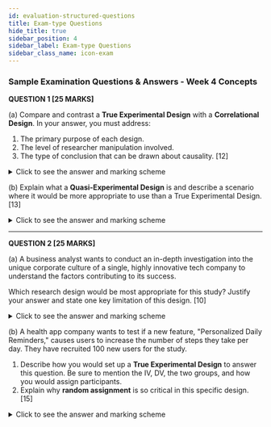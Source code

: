 ```yaml
---
id: evaluation-structured-questions
title: Exam-type Questions
hide_title: true
sidebar_position: 4
sidebar_label: Exam-type Questions
sidebar_class_name: icon-exam
---
```


<ModuleBanner />

### **Sample Examination Questions & Answers - Week 4 Concepts**

**QUESTION 1 [25 MARKS]**

(a) Compare and contrast a **True Experimental Design** with a **Correlational Design**. In your answer, you must address:

1. The primary purpose of each design.
2. The level of researcher manipulation involved.
3. The type of conclusion that can be drawn about causality.
[12]

<details>
<summary>Click to see the answer and marking scheme</summary>

**Answer:**

1. **Primary Purpose:**
   * **True Experimental:** The primary purpose is to establish a **cause-and-effect** relationship between variables.
   * **Correlational:** The primary purpose is to identify the **existence and strength of a relationship** between variables as they naturally occur.

2. **Researcher Manipulation:**
   * **True Experimental:** The researcher is an **active manipulator**. They deliberately change the independent variable (IV) to observe its effect on the dependent variable (DV).
   * **Correlational:** The researcher is a **passive observer**. They measure variables but do not change or manipulate them in any way.

3. **Conclusion on Causality:**
   * **True Experimental:** Due to manipulation, control, and random assignment, this design allows for strong conclusions about **causality** (i.e., that a change in the IV *caused* a change in the DV).
   * **Correlational:** This design **cannot establish causality**. It can only show that two variables are related. The "correlation does not equal causation" principle applies here, as a third, unmeasured variable could be causing both.

**Marking Scheme:**
* [4 Marks] - For correctly contrasting the purpose of both designs (cause-effect vs. relationship).
* [4 Marks] - For correctly contrasting the level of manipulation (active manipulator vs. passive observer).
* [4 Marks] - For correctly contrasting the conclusions on causality.

</details>

(b) Explain what a **Quasi-Experimental Design** is and describe a scenario where it would be more appropriate to use than a True Experimental Design.
[13]

<details>
<summary>Click to see the answer and marking scheme</summary>

**Answer:**

A **Quasi-Experimental Design** is a type of research design that aims to estimate a cause-and-effect relationship, but it lacks the key feature of random assignment. Like a true experiment, it involves the manipulation of an independent variable, but the groups being studied are pre-existing.

**Scenario for Appropriate Use:**
A scenario where this design is more appropriate is in educational research. For instance, a researcher wants to test the effectiveness of a new teaching method. It would be unethical or impractical to randomly assign students to different schools or even different classrooms for a whole semester. Therefore, the researcher could implement the new method in one existing school (the treatment group) and use another similar, existing school as the control group. Because the groups were not formed through random assignment, it is a quasi-experiment.

**Marking Scheme:**
* [5 Marks] - For a clear definition of a quasi-experimental design, specifically mentioning the lack of random assignment.
* [4 Marks] - For providing a suitable and clear scenario (e.g., schools, cities, hospital wards).
* [4 Marks] - For clearly explaining *why* a true experiment would be impractical or unethical in that scenario, thus justifying the use of a quasi-experimental design.

</details>

---

**QUESTION 2 [25 MARKS]**

(a) A business analyst wants to conduct an in-depth investigation into the unique corporate culture of a single, highly innovative tech company to understand the factors contributing to its success.

Which research design would be most appropriate for this study? Justify your answer and state one key limitation of this design.
[10]

<details>
<summary>Click to see the answer and marking scheme</summary>

**Answer:**

**Most Appropriate Design:** A **Case Study**.

**Justification:** A case study is the most appropriate design because the goal is to conduct a deep, detailed, and holistic investigation of a single, bounded entity (the specific tech company). This design allows the analyst to explore multiple facets of the company's culture—such as communication styles, leadership, and daily rituals—in a rich, qualitative manner that would be impossible with other designs.

**Key Limitation:** The primary limitation of a case study is that its findings are **not generalizable**. The unique factors contributing to this one company's success may not be applicable or lead to the same results in other companies or industries.

**Marking Scheme:**
* [4 Marks] - For correctly identifying the Case Study design.
* [3 Marks] - For a clear justification linking the design's purpose (in-depth study of a single entity) to the research goal.
* [3 Marks] - For correctly identifying and explaining the limitation (lack of generalizability).

</details>

(b) A health app company wants to test if a new feature, "Personalized Daily Reminders," causes users to increase the number of steps they take per day. They have recruited 100 new users for the study.

1. Describe how you would set up a **True Experimental Design** to answer this question. Be sure to mention the IV, DV, the two groups, and how you would assign participants.
2. Explain why **random assignment** is so critical in this specific design.
[15]

<details>
<summary>Click to see the answer and marking scheme</summary>

**Answer:**

**1. Setting up the True Experimental Design:**
* **Independent Variable (IV):** The presence or absence of the "Personalized Daily Reminders" feature.
* **Dependent Variable (DV):** The average number of steps taken per day by each user over a one-month period.
* **Groups:**
  * **Experimental Group** – receives the app with the new reminder feature activated.
  * **Control Group** – receives the standard version of the app without the new reminder feature.
* **Participant Assignment:** The 100 new users would be **randomly assigned** to one of the two groups. For example, using a computer program, each user would have a 50/50 chance of being placed in either the experimental or control group, resulting in approximately 50 users per group.

**2. The Critical Role of Random Assignment:**
Random assignment is critical because it ensures that, at the beginning of the study, the two groups are statistically equivalent on all other variables (e.g., initial motivation levels, age, fitness habits). It minimizes the risk that any difference found in the number of steps at the end of the study is due to some pre-existing difference between the groups. By randomly assigning users, we can be much more confident that any observed difference in the DV is actually *caused* by the IV (the reminder feature) and not by some other confounding factor.

**Marking Scheme:**
* [6 Marks] - For a clear description of the experimental setup (2 for identifying IV/DV, 2 for groups, 2 for assignment process).
* [4 Marks] - For a clear explanation of what random assignment does (creates equivalent groups).
* [5 Marks] - For explaining *why* this is critical (minimizes bias, strengthens causal claims, rules out alternative explanations).

</details>
